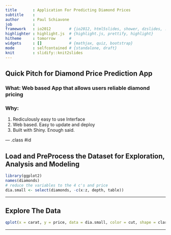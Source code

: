 ```yaml
---
title       : Application For Predicting Diamond Prices
subtitle    : 
author      : Paul Schiavone
job         : 
framework   : io2012        # {io2012, html5slides, shower, dzslides, ...}
highlighter : highlight.js  # {highlight.js, prettify, highlight}
hitheme     : tomorrow      # 
widgets     : []            # {mathjax, quiz, bootstrap}
mode        : selfcontained # {standalone, draft}
knit        : slidify::knit2slides
---
```


## Quick Pitch for Diamond Price Prediction App

### What:  Web based App that allows users reliable diamond pricing

### Why:  

1. Rediculously easy to use Interface
2. Web based.  Easy to update and deploy
3. Built with Shiny.  Enough said.

--- .class #id 

## Load and PreProcess the Dataset for Exploration, Analysis and Modeling

```r
library(ggplot2)
names(diamonds)
# reduce the variables to the 4 c's and price
dia.small <- select(diamonds, -c(x:z, depth, table))
```

---

## Explore The Data
```r
qplot(x = carat, y = price, data = dia.small, color = cut, shape = clarity, size = color)
```

---

